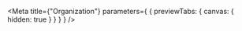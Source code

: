 
<Meta
  title={"Organization"}
  parameters={
    {
      previewTabs: {
        canvas: {
          hidden: true
        }
      }
    }
  }
/>

<D2OrganizationPageIndex />
